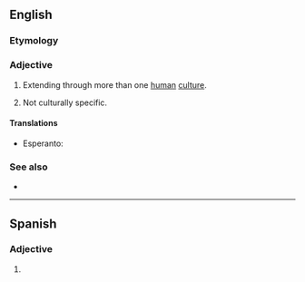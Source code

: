 ==English==

===Etymology===
{{prefix|en|trans|cultural}}

===Adjective===
{{head|en|adjective}}

# {{lb|en|sociology|anthropology}} Extending through more than one [[human]] [[culture]].
# Not culturally specific.

====Translations====
{{trans-top|extending through more than one human culture}}
{{trans-mid}}
{{trans-bottom}}

{{trans-top|not culturally specific}}
{{trans-mid}}
{{trans-bottom}}

{{checktrans-top}}
* Esperanto: {{t-check|eo|transkultura}}
{{trans-mid}}
{{trans-bottom}}

===See also===
* {{l|en|multicultural}}
----
==Spanish==

===Adjective===
{{es-adj|pl=transculturales}}

# {{l|en|transcultural}}